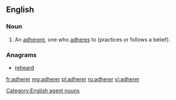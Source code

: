 ==English==

===Noun===
{{en-noun}}

# An [[adherent]], one who [[adhere]]s  to (practices or follows a belief).

===Anagrams===
* [[reheard#English|reheard]]

[[Category:English agent nouns]]

[[fr:adherer]]
[[mg:adherer]]
[[pl:adherer]]
[[ru:adherer]]
[[vi:adherer]]